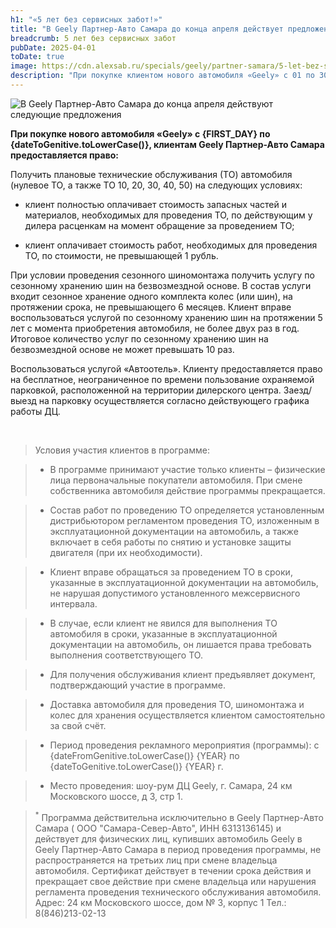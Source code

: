 ```yaml
---
h1: "«5 лет без сервисных забот!»"
title: "В Geely Партнер-Авто Самара до конца апреля действует предложение: «5 лет без сервисных забот!»"
breadcrumb: 5 лет без сервисных забот
pubDate: 2025-04-01
toDate: true
image: https://cdn.alexsab.ru/specials/geely/partner-samara/5-let-bez-servisnyh-zabot/geely-smr-5years-1920x768.webp
description: "При покупке клиентом нового автомобиля «Geely» с 01 по 30 апреля, для клиентов Geely Партнер-Авто Самара действует предложение: «5 лет без забот!»"
---
```



<picture>
	<source media="(min-width: 1024px)" srcset="https://cdn.alexsab.ru/specials/geely/partner-samara/5-let-bez-servisnyh-zabot/geely-smr-5years-1920x768.webp" />
	<source media="(min-width: 768px)" srcset="https://cdn.alexsab.ru/specials/geely/partner-samara/5-let-bez-servisnyh-zabot/geely-smr-5years-900x480.webp" />
	<img src="https://cdn.alexsab.ru/specials/geely/partner-samara/5-let-bez-servisnyh-zabot/geely-smr-5years-1080x1080.webp" class="w-full mb-10" alt="В Geely Партнер-Авто Самара до конца апреля действуют следующие предложения" />
</picture>


**При покупке нового автомобиля «Geely» с {FIRST_DAY} по {dateToGenitive.toLowerCase()}, клиентам Geely Партнер-Авто Самара предоставляется право:**

Получить плановые технические обслуживания (ТО) автомобиля (нулевое ТО, а также ТО 10, 20, 30, 40, 50) на следующих условиях:

- клиент полностью оплачивает стоимость запасных частей и материалов, необходимых для проведения ТО, по действующим у дилера расценкам на момент обращение за проведением ТО;

- клиент оплачивает стоимость работ, необходимых для проведения ТО, по стоимости, не превышающей 1 рубль.


При условии проведения сезонного шиномонтажа получить услугу по сезонному хранению шин на безвозмездной основе. В состав услуги входит сезонное хранение одного комплекта колес (или шин), на протяжении срока, не превышающего 6 месяцев. Клиент вправе воспользоваться услугой по сезонному хранению шин на протяжении 5 лет с момента приобретения автомобиля, не более двух раз в год. Итоговое количество услуг по сезонному хранению шин на безвозмездной основе не может превышать 10 раз.

Воспользоваться услугой «Автоотель». Клиенту предоставляется право на бесплатное, неограниченное по времени пользование охраняемой парковкой, расположенной на территории дилерского центра. Заезд/выезд на парковку осуществляется согласно действующего графика работы ДЦ.

<br/>

<SpecialSalonsInfo dataFormName="Узнать подробнее. Специальное предложение: «5 лет без сервисных забот!" />

> Условия участия клиентов в программе:

> - В программе принимают участие только клиенты – физические лица первоначальные покупатели автомобиля. При смене собственника автомобиля действие программы прекращается.

> - Состав работ по проведению ТО определяется установленным дистрибьютором регламентом проведения ТО, изложенным в эксплуатационной документации на автомобиль, а также включает в себя работы по снятию и установке защиты двигателя (при их необходимости).

> - Клиент вправе обращаться за проведением ТО в сроки, указанные в эксплуатационной документации на автомобиль, не нарушая допустимого установленного межсервисного интервала.

> - В случае, если клиент не явился для выполнения ТО автомобиля в сроки, указанные в эксплуатационной документации на автомобиль, он лишается права требовать выполнения соответствующего ТО.

> - Для получения обслуживания клиент предъявляет документ, подтверждающий участие в программе.

> - Доставка автомобиля для проведения ТО, шиномонтажа и колес для хранения осуществляется клиентом самостоятельно за свой счёт.

> - Период проведения рекламного мероприятия (программы): с {dateFromGenitive.toLowerCase()} {YEAR} по {dateToGenitive.toLowerCase()} {YEAR} г.

> - Место проведения: шоу-рум ДЦ Geely, г. Самара,  24 км Московского шоссе, д 3, стр 1.

> <sup>*</sup> Программа действительна исключительно в Geely Партнер-Авто Самара ( ООО "Самара-Север-Авто", ИНН 6313136145) и действует для физических лиц, купивших автомобиль Geely в Geely Партнер-Авто Самара в период проведения программы, не распространяется на третьих лиц при смене владельца автомобиля. Сертификат действует в течении срока действия и прекращает свое действие при смене владельца или нарушения регламента проведения технического обслуживания автомобиля.
Адрес: 24 км Московского шоссе, дом № 3, корпус 1 Тел.: 8(846)213-02-13